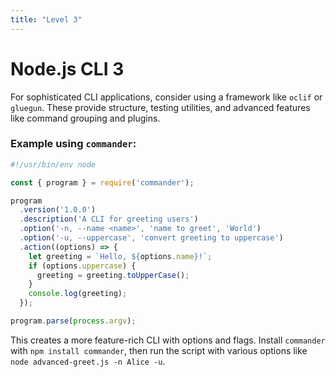 ```yaml
---
title: "Level 3"
---
```



# Node.js CLI 3

<Levels />

For sophisticated CLI applications, consider using a framework like `oclif` or `gluegun`. These provide structure, testing utilities, and advanced features like command grouping and plugins.

### Example using `commander`:

```javascript
#!/usr/bin/env node

const { program } = require('commander');

program
  .version('1.0.0')
  .description('A CLI for greeting users')
  .option('-n, --name <name>', 'name to greet', 'World')
  .option('-u, --uppercase', 'convert greeting to uppercase')
  .action((options) => {
    let greeting = `Hello, ${options.name}!`;
    if (options.uppercase) {
      greeting = greeting.toUpperCase();
    }
    console.log(greeting);
  });

program.parse(process.argv);
```

This creates a more feature-rich CLI with options and flags. Install `commander` with `npm install commander`, then run the script with various options like `node advanced-greet.js -n Alice -u`.